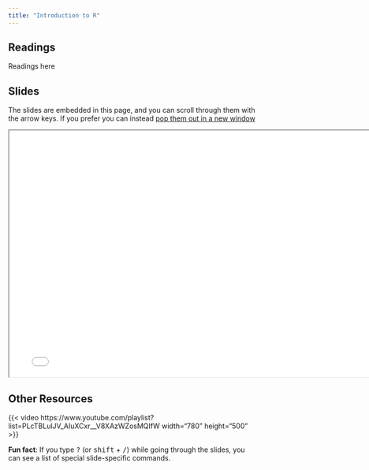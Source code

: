 ```yaml
---
title: "Introduction to R"
---
```


## Readings

Readings here

## Slides

The slides are embedded in this page, and you can scroll through them with the arrow keys.  If you prefer you can instead <a href="/slides/index.html" target="_blank">pop them out in a new window</a>


<div>

```{=html}
<p align="center"><iframe width="780" height="500" class="slide-deck" src="/slides/"></iframe></p>
```

</div>


## Other Resources

{{< video https://www.youtube.com/playlist?list=PLcTBLulJV_AIuXCxr__V8XAzWZosMQIfW width="780" height="500" >}}

::: callout-tip
**Fun fact**: If you type <kbd>?</kbd> (or <kbd>shift</kbd> + <kbd>/</kbd>) while going through the slides, you can see a list of special slide-specific commands.
:::
